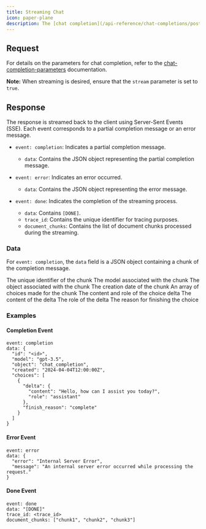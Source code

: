 ```yaml
---
title: Streaming Chat
icon: paper-plane
description: The [chat completion](/api-reference/chat-completions/post-v1chatcompletions) endpoint provides a way to generate chat completions based on provided input messages. This endpoint supports streaming via Server-Sent Events (SSE), allowing for partial message deltas to be sent back to the client.
---
```


## Request
For details on the parameters for chat completion, refer to the [chat-completion-parameters](/api-reference/chat-completions/post-v1chatcompletions) documentation.

**Note:** When streaming is desired, ensure that the `stream` parameter is set to `true`.

## Response

The response is streamed back to the client using Server-Sent Events (SSE). Each event corresponds to a partial completion message or an error message.

- `event: completion`: Indicates a partial completion message.
  - `data`: Contains the JSON object representing the partial completion message.
  
- `event: error`: Indicates an error occurred.
  - `data`: Contains the JSON object representing the error message.
  
- `event: done`: Indicates the completion of the streaming process.
  - `data`: Contains `[DONE]`.
  - `trace_id`: Contains the unique identifier for tracing purposes.
  - `document_chunks`: Contains the list of document chunks processed during the streaming.

### Data
For `event: completion`, the `data` field is a JSON object containing a chunk of the completion message.

<ResponseField name="id" type="string" required>
  The unique identifier of the chunk
</ResponseField>

<ResponseField name="model" type="string" required>
  The model associated with the chunk
</ResponseField>

<ResponseField name="object" type="string" required>
  The object associated with the chunk
</ResponseField>

<ResponseField name="created" type="date" required>
  The creation date of the chunk
</ResponseField>

<ResponseField name="choices" type="array" required>
  An array of choices made for the chunk
  <Expandable title="Choices">
      <ResponseField type="object">
        <ResponseField name="delta" type="object" required>
          The content and role of the choice delta
          <Expandable title="Delta">
            <ResponseField name="content" type="string" required>
              The content of the delta
            </ResponseField>
            <ResponseField name="role" type="string" required>
              The role of the delta
            </ResponseField>
          </Expandable>
        </ResponseField>
        <ResponseField name="finish_reason" type="string" required>
          The reason for finishing the choice
        </ResponseField>
      </ResponseField>
  </Expandable>
</ResponseField>

### Examples

#### Completion Event
```plaintext
event: completion
data: {
  "id": "<id>",
  "model": "gpt-3.5",
  "object": "chat_completion",
  "created": "2024-04-04T12:00:00Z",
  "choices": [
    {
      "delta": {
        "content": "Hello, how can I assist you today?",
        "role": "assistant"
      },
      "finish_reason": "complete"
    }
  ]
}
```

#### Error Event
```plaintext
event: error
data: {
  "error": "Internal Server Error",
  "message": "An internal server error occurred while processing the request."
}
```

#### Done Event
```plaintext
event: done
data: "[DONE]"
trace_id: <trace_id>
document_chunks: ["chunk1", "chunk2", "chunk3"]
```

